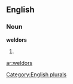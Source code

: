 ==English==

===Noun===
'''weldors'''

# {{plural of|[[weldor]]}}

[[Category:English plurals]]

[[ar:weldors]]